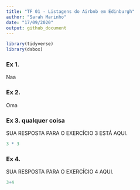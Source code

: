 ```yaml
---
title: "TF 01 - Listagens do Airbnb em Edinburgh"
author: "Sarah Marinho"
date: "17/09/2020"
output: github_document
---
```


```r
library(tidyverse)
library(dsbox)
```

### Ex 1.

Naa

### Ex 2.

Oma

### Ex 3. qualquer coisa

SUA RESPOSTA PARA O EXERCÍCIO 3 ESTÁ AQUI.

```r
3 * 3
```

### Ex 4.

SUA RESPOSTA PARA O EXERCÍCIO 4 AQUI.

```r
3+4
```

